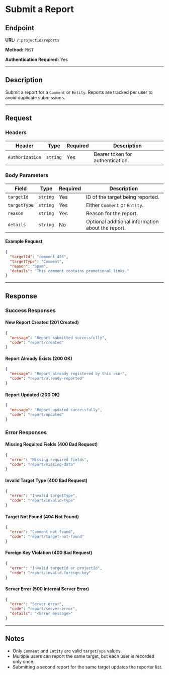 # Submit a Report

## Endpoint

**URL:** `/:projectId/reports`

**Method:** `POST`

**Authentication Required:** Yes

---

## Description

Submit a report for a `Comment` or `Entity`. Reports are tracked per user to avoid duplicate submissions.

---

## Request

### Headers

| Header          | Type     | Required | Description                      |
| --------------- | -------- | -------- | -------------------------------- |
| `Authorization` | `string` | Yes      | Bearer token for authentication. |

### Body Parameters

| Field        | Type     | Required | Description                                       |
| ------------ | -------- | -------- | ------------------------------------------------- |
| `targetId`   | `string` | Yes      | ID of the target being reported.                  |
| `targetType` | `string` | Yes      | Either `Comment` or `Entity`.                     |
| `reason`     | `string` | Yes      | Reason for the report.                            |
| `details`    | `string` | No       | Optional additional information about the report. |

#### Example Request

```json
{
  "targetId": "comment_456",
  "targetType": "Comment",
  "reason": "Spam",
  "details": "This comment contains promotional links."
}
```

---

## Response

### Success Responses

#### New Report Created (201 Created)

```json
{
  "message": "Report submitted successfully",
  "code": "report/created"
}
```

#### Report Already Exists (200 OK)

```json
{
  "message": "Report already registered by this user",
  "code": "report/already-reported"
}
```

#### Report Updated (200 OK)

```json
{
  "message": "Report updated successfully",
  "code": "report/updated"
}
```

### Error Responses

#### Missing Required Fields (400 Bad Request)

```json
{
  "error": "Missing required fields",
  "code": "report/missing-data"
}
```

#### Invalid Target Type (400 Bad Request)

```json
{
  "error": "Invalid targetType",
  "code": "report/invalid-type"
}
```

#### Target Not Found (404 Not Found)

```json
{
  "error": "Comment not found",
  "code": "report/target-not-found"
}
```

#### Foreign Key Violation (400 Bad Request)

```json
{
  "error": "Invalid targetId or projectId",
  "code": "report/invalid-foreign-key"
}
```

#### Server Error (500 Internal Server Error)

```json
{
  "error": "Server error",
  "code": "report/server-error",
  "details": "<Error message>"
}
```

---

## Notes

- Only `Comment` and `Entity` are valid `targetType` values.
- Multiple users can report the same target, but each user is recorded only once.
- Submitting a second report for the same target updates the reporter list.

